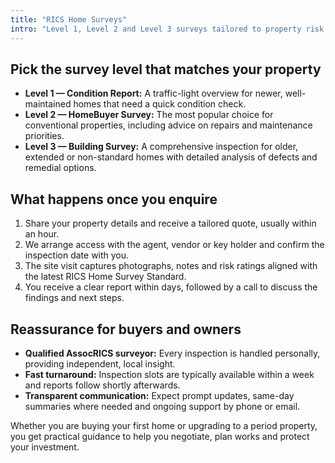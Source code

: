 ```yaml
---
title: "RICS Home Surveys"
intro: "Level 1, Level 2 and Level 3 surveys tailored to property risk and timelines across Deeside, Chester and Flintshire."
---
```


## Pick the survey level that matches your property

- **Level 1 — Condition Report:** A traffic-light overview for newer, well-maintained homes that need a quick condition check.
- **Level 2 — HomeBuyer Survey:** The most popular choice for conventional properties, including advice on repairs and maintenance priorities.
- **Level 3 — Building Survey:** A comprehensive inspection for older, extended or non-standard homes with detailed analysis of defects and remedial options.

## What happens once you enquire

1. Share your property details and receive a tailored quote, usually within an hour.
2. We arrange access with the agent, vendor or key holder and confirm the inspection date with you.
3. The site visit captures photographs, notes and risk ratings aligned with the latest RICS Home Survey Standard.
4. You receive a clear report within days, followed by a call to discuss the findings and next steps.

## Reassurance for buyers and owners

- **Qualified AssocRICS surveyor:** Every inspection is handled personally, providing independent, local insight.
- **Fast turnaround:** Inspection slots are typically available within a week and reports follow shortly afterwards.
- **Transparent communication:** Expect prompt updates, same-day summaries where needed and ongoing support by phone or email.

Whether you are buying your first home or upgrading to a period property, you get practical guidance to help you negotiate, plan works and protect your investment.
